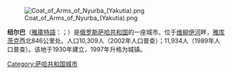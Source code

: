 [[File:Coat_of_Arms_of_Nyurba_(Yakutia).png|thumb]]

'''纽尔巴'''（[[雅庫特語|雅庫特語]]：{{lang|sah|Ньурба}}；{{lang-ru|Нюрба}}）是[[俄罗斯|俄罗斯]][[萨哈共和国|萨哈共和国]]的一座城市。位于[[维柳伊河|维柳伊河]]畔，[[雅库茨克|雅库茨克]]西北846公里处。人口10,309人（2002年人口普查）；11,934人（1989年人口普查）。该地于1930年建立，1997年升格为城镇。

{{薩哈共和國行政區劃}}
{{萨哈共和国各区首府}}
{{Authority control}}

[[Category:萨哈共和国城市|Category:萨哈共和国城市]]